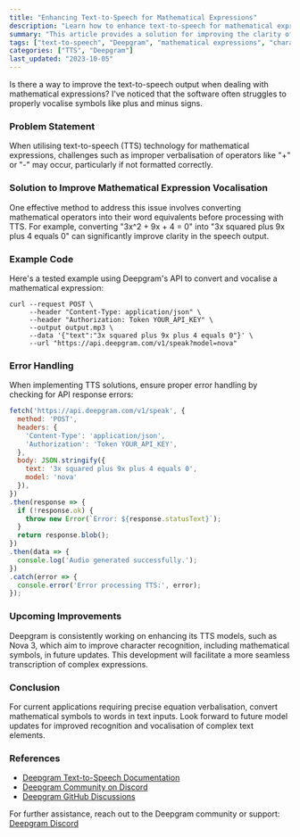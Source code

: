 ```yaml
---
title: "Enhancing Text-to-Speech for Mathematical Expressions"
description: "Learn how to enhance text-to-speech for mathematical expressions by converting operators into their word equivalents and leveraging Deepgram's latest features."
summary: "This article provides a solution for improving the clarity of TTS vocalisation for mathematical expressions by converting operators into word equivalents. It also discusses Deepgram's efforts to enhance character recognition capabilities in future updates."
tags: ["text-to-speech", "Deepgram", "mathematical expressions", "character recognition"]
categories: ["TTS", "Deepgram"]
last_updated: "2023-10-05"
---
```


<CommunityQuestion>Is there a way to improve the text-to-speech output when dealing with mathematical expressions? I've noticed that the software often struggles to properly vocalise symbols like plus and minus signs.</CommunityQuestion>

### Problem Statement

When utilising text-to-speech (TTS) technology for mathematical expressions, challenges such as improper verbalisation of operators like "+" or "-" may occur, particularly if not formatted correctly.

### Solution to Improve Mathematical Expression Vocalisation

One effective method to address this issue involves converting mathematical operators into their word equivalents before processing with TTS. For example, converting "3x^2 + 9x + 4 = 0" into "3x squared plus 9x plus 4 equals 0" can significantly improve clarity in the speech output.

### Example Code

Here's a tested example using Deepgram's API to convert and vocalise a mathematical expression:

```shell
curl --request POST \
     --header "Content-Type: application/json" \
     --header "Authorization: Token YOUR_API_KEY" \
     --output output.mp3 \
     --data '{"text":"3x squared plus 9x plus 4 equals 0"}' \
     --url "https://api.deepgram.com/v1/speak?model=nova"
```

### Error Handling

When implementing TTS solutions, ensure proper error handling by checking for API response errors:

```javascript
fetch('https://api.deepgram.com/v1/speak', {
  method: 'POST',
  headers: {
    'Content-Type': 'application/json',
    'Authorization': 'Token YOUR_API_KEY',
  },
  body: JSON.stringify({
    text: '3x squared plus 9x plus 4 equals 0',
    model: 'nova'
  }),
})
.then(response => {
  if (!response.ok) {
    throw new Error(`Error: ${response.statusText}`);
  }
  return response.blob();
})
.then(data => {
  console.log('Audio generated successfully.');
})
.catch(error => {
  console.error('Error processing TTS:', error);
});
```

### Upcoming Improvements

Deepgram is consistently working on enhancing its TTS models, such as Nova 3, which aim to improve character recognition, including mathematical symbols, in future updates. This development will facilitate a more seamless transcription of complex expressions.

### Conclusion

For current applications requiring precise equation verbalisation, convert mathematical symbols to words in text inputs. Look forward to future model updates for improved recognition and vocalisation of complex text elements.

### References

- [Deepgram Text-to-Speech Documentation](/docs/tts-rest)
- [Deepgram Community on Discord](https://discord.gg/deepgram)
- [Deepgram GitHub Discussions](https://github.com/deepgram)

For further assistance, reach out to the Deepgram community or support: [Deepgram Discord](https://discord.gg/deepgram)